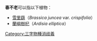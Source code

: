 '''春不老'''可以指以下植物：

*[[雪里蕻|雪里蕻]]（''Brassica juncea'' var. ''crispifolia''）
*[[蘭嶼樹杞|蘭嶼樹杞]]（''Ardisia elliptica''）

{{disamb}}
[[Category:三字物種消歧義|Category:三字物種消歧義]]